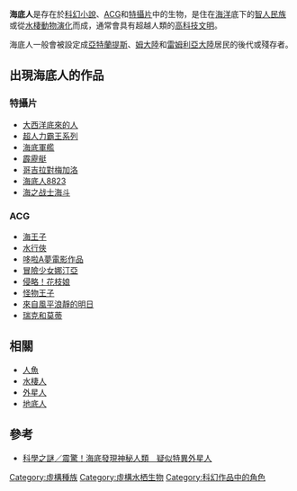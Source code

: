 '''海底人'''是存在於[[科幻小說|科幻小說]]、[[ACG|ACG]]和[[特攝片|特攝片]]中的生物，是住在[[海洋|海洋]]底下的[[智人|智人]][[民族|民族]]或從[[水棲動物|水棲動物]][[演化|演化]]而成，通常會具有超越人類的[[高科技|高科技]][[文明|文明]]。

海底人一般會被設定成[[亞特蘭提斯|亞特蘭提斯]]、[[姆大陸|姆大陸]]和[[雷姆利亞大陸|雷姆利亞大陸]]居民的後代或殘存者。

==出現海底人的作品==
===特攝片===
*[[大西洋底來的人|大西洋底來的人]]
*[[超人力霸王系列|超人力霸王系列]]
*[[海底軍艦|海底軍艦]]
*[[霹靂艇|霹靂艇]]
*[[哥吉拉對梅加洛|哥吉拉對梅加洛]]
*[[海底人8823|海底人8823]]
*[[海之战士海斗|海之战士海斗]]
===ACG===
*[[海王子|海王子]]
*[[水行俠|水行俠]]
*[[哆啦A夢電影作品|哆啦A夢電影作品]]
*[[冒險少女娜汀亞|冒險少女娜汀亞]]
*[[侵略！花枝娘|侵略！花枝娘]]
*[[怪物王子|怪物王子]]
*[[來自風平浪靜的明日|來自風平浪靜的明日]]
*[[瑞克和莫蒂|瑞克和莫蒂]]

==相關==
*[[人魚|人魚]]
*[[水棲人|水棲人]]
*[[外星人|外星人]]
*[[地底人|地底人]]
==參考==
*[http://www.nownews.com/n/2014/06/04/1261608 科學之謎／震驚！海底發現神秘人類　疑似特異外星人] {{Wayback|url=http://www.nownews.com/n/2014/06/04/1261608 |date=20150522053213 }}
{{DEFAULTSORT:Kaiteizin}}
[[Category:虛構種族|Category:虛構種族]]
[[Category:虛構水栖生物|Category:虛構水栖生物]]
[[Category:科幻作品中的角色|Category:科幻作品中的角色]]